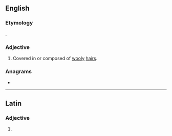 ==English==

===Etymology===
{{bor|en|la|lanatus||wooly|withtext=1}}.

===Adjective===
{{en-adj}}

# Covered in or composed of [[wooly]] [[hair]]s.

===Anagrams===
* {{anagrams|en|anteal}}

----

==Latin==

===Adjective===
{{la-adj-form|lānāte}}

# {{inflection of|lānātus||voc|m|s|lang=la}}